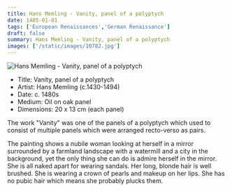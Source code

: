 ```yaml
---
title: Hans Memling - Vanity, panel of a polyptych
date: 1485-01-01
tags: ['European Renaissances','German Renaissance']
draft: false
summary: Hans Memling - Vanity, panel of a polyptych
images: ['/static/images/10782.jpg']
---
```


![Hans Memling - Vanity, panel of a polyptych](/static/images/10782.jpg)

* Title: Vanity, panel of a polyptych
* Artist: Hans Memling (c.1430-1494)
* Date: c. 1480s
* Medium: Oil on oak panel
* Dimensions: 20 x 13 cm (each panel)

The work "Vanity" was one of the panels of a polyptych which used to consist of multiple panels which were arranged recto-verso as pairs.

The painting shows a nubile woman looking at herself in a mirror surrounded by a farmland landscape with a watermill and a city in the background, yet the only thing she can do is admire herself in the mirror. She is all naked apart for wearing sandals. Her long, blonde hair is well brushed. She is wearing a crown of pearls and makeup on her lips. She has no pubic hair which means she probably plucks them. 
